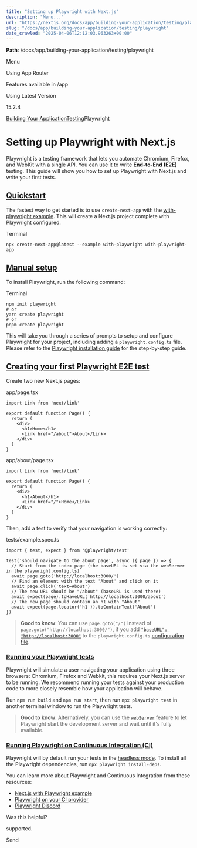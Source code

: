 ---
title: "Setting up Playwright with Next.js"
description: "Menu..."
url: "https://nextjs.org/docs/app/building-your-application/testing/playwright"
slug: "/docs/app/building-your-application/testing/playwright"
date_crawled: "2025-04-06T12:12:03.963263+00:00"
---

**Path**: /docs/app/building-your-application/testing/playwright

Menu

Using App Router

Features available in /app

Using Latest Version

15.2.4

[Building Your Application](/docs/app/building-your-application)[Testing](/docs/app/building-your-application/testing)Playwright

# Setting up Playwright with Next.js

Playwright is a testing framework that lets you automate Chromium, Firefox, and WebKit with a single API. You can use it to write **End-to-End (E2E)** testing. This guide will show you how to set up Playwright with Next.js and write your first tests.

## [Quickstart](#quickstart)

The fastest way to get started is to use `create-next-app` with the [with-playwright example](https://github.com/vercel/next.js/tree/canary/examples/with-playwright). This will create a Next.js project complete with Playwright configured.

Terminal

```
npx create-next-app@latest --example with-playwright with-playwright-app
```

## [Manual setup](#manual-setup)

To install Playwright, run the following command:

Terminal

```
npm init playwright
# or
yarn create playwright
# or
pnpm create playwright
```

This will take you through a series of prompts to setup and configure Playwright for your project, including adding a `playwright.config.ts` file. Please refer to the [Playwright installation guide](https://playwright.dev/docs/intro#installation) for the step-by-step guide.

## [Creating your first Playwright E2E test](#creating-your-first-playwright-e2e-test)

Create two new Next.js pages:

app/page.tsx

```
import Link from 'next/link'
 
export default function Page() {
  return (
    <div>
      <h1>Home</h1>
      <Link href="/about">About</Link>
    </div>
  )
}
```

app/about/page.tsx

```
import Link from 'next/link'
 
export default function Page() {
  return (
    <div>
      <h1>About</h1>
      <Link href="/">Home</Link>
    </div>
  )
}
```

Then, add a test to verify that your navigation is working correctly:

tests/example.spec.ts

```
import { test, expect } from '@playwright/test'
 
test('should navigate to the about page', async ({ page }) => {
  // Start from the index page (the baseURL is set via the webServer in the playwright.config.ts)
  await page.goto('http://localhost:3000/')
  // Find an element with the text 'About' and click on it
  await page.click('text=About')
  // The new URL should be "/about" (baseURL is used there)
  await expect(page).toHaveURL('http://localhost:3000/about')
  // The new page should contain an h1 with "About"
  await expect(page.locator('h1')).toContainText('About')
})
```

> **Good to know**: You can use `page.goto("/")` instead of `page.goto("http://localhost:3000/")`, if you add [`"baseURL": "http://localhost:3000"`](https://playwright.dev/docs/api/class-testoptions#test-options-base-url) to the `playwright.config.ts` [configuration file](https://playwright.dev/docs/test-configuration).

### [Running your Playwright tests](#running-your-playwright-tests)

Playwright will simulate a user navigating your application using three browsers: Chromium, Firefox and Webkit, this requires your Next.js server to be running. We recommend running your tests against your production code to more closely resemble how your application will behave.

Run `npm run build` and `npm run start`, then run `npx playwright test` in another terminal window to run the Playwright tests.

> **Good to know**: Alternatively, you can use the [`webServer`](https://playwright.dev/docs/test-webserver/) feature to let Playwright start the development server and wait until it's fully available.

### [Running Playwright on Continuous Integration (CI)](#running-playwright-on-continuous-integration-ci)

Playwright will by default run your tests in the [headless mode](https://playwright.dev/docs/ci#running-headed). To install all the Playwright dependencies, run `npx playwright install-deps`.

You can learn more about Playwright and Continuous Integration from these resources:

* [Next.js with Playwright example](https://github.com/vercel/next.js/tree/canary/examples/with-playwright)
* [Playwright on your CI provider](https://playwright.dev/docs/ci)
* [Playwright Discord](https://discord.com/invite/playwright-807756831384403968)

Was this helpful?

supported.

Send